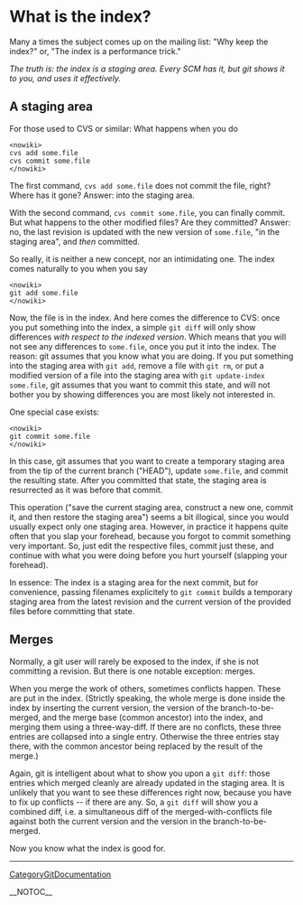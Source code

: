 = What is the index? =

Many a times the subject comes up on the mailing list: "Why keep the index?" or, "The index is a performance trick."

<i>The truth is: the index is a staging area. Every SCM has it, but git shows it to you, and uses it effectively.</i>

== A staging area ==

For those used to CVS or similar: What happens when you do

<pre><nowiki>
cvs add some.file
cvs commit some.file
</nowiki></pre>

The first command, <code><nowiki>cvs add some.file</nowiki></code> does not commit the file, right? Where has it gone? Answer: into the staging area.

With the second command, <code><nowiki>cvs commit some.file</nowiki></code>, you can finally commit. But what happens to the other modified files? Are they committed? Answer: no, the last revision is updated with the new version of <code><nowiki>some.file</nowiki></code>, "in the staging area", and <i>then</i> committed.

So really, it is neither a new concept, nor an intimidating one. The index comes naturally to you when you say

<pre><nowiki>
git add some.file
</nowiki></pre>

Now, the file is in the index. And here comes the difference to CVS: once you put something into the index, a simple <code><nowiki>git diff</nowiki></code> will only show differences <i>with respect to the indexed version</i>. Which means that you will not see any differences to <code><nowiki>some.file</nowiki></code>, once you put it into the index. The reason: git assumes that you know what you are doing. If you put something into the staging area with <code><nowiki>git add</nowiki></code>, remove a file with <code><nowiki>git rm</nowiki></code>, or put a modified version of a file into the staging area with <code><nowiki>git update-index some.file</nowiki></code>, git assumes that you want to commit this state, and will not bother you by showing differences you are most likely not interested in.

One special case exists:

<pre><nowiki>
git commit some.file
</nowiki></pre>

In this case, git assumes that you want to create a temporary staging area from the tip of the current branch ("HEAD"), update <code><nowiki>some.file</nowiki></code>, and commit the resulting state. After you committed that state, the staging area is resurrected as it was before that commit.

This operation ("save the current staging area, construct a new one, commit it, and then restore the staging area") seems a bit illogical, since you would usually expect only one staging area. However, in practice it happens quite often that you slap your forehead, because you forgot to commit something very important. So, just edit the respective files, commit just these, and continue with what you were doing before you hurt yourself (slapping your forehead).

In essence: The index is a staging area for the next commit, but for convenience, passing filenames explicitely to <code><nowiki>git commit</nowiki></code> builds a temporary staging area from the latest revision and the current version of the provided files before committing that state.

== Merges ==

Normally, a git user will rarely be exposed to the index, if she is not committing a revision. But there is one notable exception: merges.

When you merge the work of others, sometimes conflicts happen. These are put in the index. (Strictly speaking, the whole merge is done inside the index by inserting the current version, the version of the branch-to-be-merged, and the merge base (common ancestor) into the index, and merging them using a three-way-diff. If there are no conflcts, these three entries are collapsed into a single entry. Otherwise the three entries stay there, with the common ancestor being replaced by the result of the merge.)

Again, git is intelligent about what to show you upon a <code><nowiki>git diff</nowiki></code>: those entries which merged cleanly are already updated in the staging area. It is unlikely that you want to see these differences right now, because you have to fix up conflicts -- if there are any. So, a <code><nowiki>git diff</nowiki></code> will show you a combined diff, i.e. a simultaneous diff of the merged-with-conflicts file against both the current version and the version in the branch-to-be-merged.

Now you know what the index is good for.

----
[[CategoryGitDocumentation]]

__NOTOC__